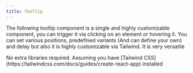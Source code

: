 ```yaml
---
title: Tooltip
---
```


The following tooltip component is a single and highly customizable component, you can trigger it via clicking on an element or hovering it. You can set various positions, predefined variants (And can define your own) and delay but also it is highly customizable via Tailwind. It is very versatile



<Tabs>
  <TabItem label="Dependencies">
    No extra libraries required. Assuming you have [Tailwind
    CSS](https://tailwindcss.com/docs/guides/create-react-app) installed
  </TabItem>
  <TabItem label="Usage">
    <Code code={tooltipApp} lang="jsx" title="App.jsx" />
  </TabItem>
  <TabItem label="Component">
    <Code code={tooltip} lang="jsx" title="tooltip.jsx" />
  </TabItem>
</Tabs>
